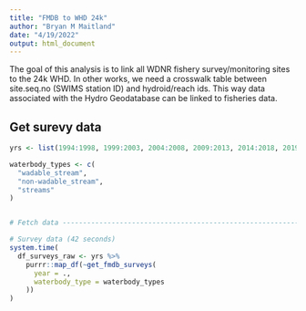 ```yaml
---
title: "FMDB to WHD 24k"
author: "Bryan M Maitland"
date: "4/19/2022"
output: html_document
---
```


The goal of this analysis is to link all WDNR fishery survey/monitoring sites to the 24k WHD. In other works, we need a crosswalk table between site.seq.no (SWIMS station ID) and hydroid/reach ids. This way data associated with the Hydro Geodatabase can be linked to fisheries data. 


## Get surevy data

```r

yrs <- list(1994:1998, 1999:2003, 2004:2008, 2009:2013, 2014:2018, 2019:2021)

waterbody_types <- c(
  "wadable_stream", 
  "non-wadable_stream", 
  "streams"
)


# Fetch data -------------------------------------------------------------------

# Survey data (42 seconds)
system.time(
  df_surveys_raw <- yrs %>%
    purrr::map_df(~get_fmdb_surveys(
      year = .,
      waterbody_type = waterbody_types
    ))
)

```

